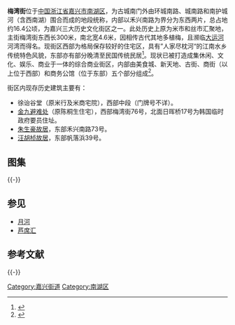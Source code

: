 '''梅湾街'''位于[[中国|中国]][[浙江省|浙江省]][[嘉兴市|嘉兴市]][[南湖区|南湖区]]，为古城南门外由环城南路、城南路和南护城河（含西南湖）围合而成的地段统称，内部以禾兴南路为界分为东西两片，总占地约16.4公顷，为嘉兴三大历史文化街区之一。此处历史上原为米市和丝市汇聚地，主街梅湾街东西长300米，南北宽4.6米，因相传古代其地多植梅，且濒临[[京杭大运河|大运河]]河湾而得名。现街区西部为格局保存较好的住宅区，具有”人家尽枕河“的江南水乡传统特色风貌，东部亦有部分晚清至民国传统民居<ref>{{cite web|url=http://www.jiaxing.gov.cn/art/2008/11/5/art_567_1254.html|title=《特色街区》|accessdate=2013-12-01|work=|publisher=嘉兴市人民政府|deadurl=yes|archiveurl=https://web.archive.org/web/20131203005230/http://www.jiaxing.gov.cn/art/2008/11/5/art_567_1254.html|archivedate=2013-12-03}}</ref>。现状已被打造成集休闲、文化、娱乐、商业于一体的综合商业街区，内部由美食城、新天地、古街、商街（以上位于西部）和商务公馆（位于东部）五个部分组成<ref>{{cite web|url=http://nhnews.zjol.com.cn/nhnews/system/2009/08/31/011390210.shtml|title=《梅湾街》|accessdate=2013-12-01|work=|publisher=南湖新闻网|archive-url=https://web.archive.org/web/20131203012601/http://nhnews.zjol.com.cn/nhnews/system/2009/08/31/011390210.shtml|archive-date=2013-12-03|dead-url=yes}}</ref>。

街区内现存历史建筑主要有：
*徐诒谷堂（原米行及米商宅院），西部中段（门牌号不详）。
*[[金九避难处|金九避难处]]（原陈桐生住宅），西部梅湾街76号，北面日晖桥17号为韩国临时政府要员住址。
*[[朱生豪故居|朱生豪故居]]，东部禾兴南路73号。
*[[汪胡桢故居|汪胡桢故居]]，东部帆落浜39号。
== 图集 ==
{{multiple image
| align  = left
| image1 = Meiwan Street 02 2013-11.JPG
| width1 = 240
| caption1 = 西段北侧沿街局部
| image2 = 嘉兴金九避难处和大韩民国临时政府办公处.jpg
| width2 = 240
| caption2 = 西段南侧沿街局部（右侧建筑为金九避难处）
| image3 = Meiwan Street 08 2013-11.JPG
| width3 = 240
| caption3 = 西段北侧沿河局部（左侧建筑为金九避难处，右侧为温州会馆）
| image4 = Meiwan Street 10 2013-11.JPG
| width4 = 240
| caption4 = 西段北侧沿河局部
}}
{{-}}

==参见==
*[[月河_(嘉兴)|月河]]
*[[芦席汇|芦席汇]]
==参考文献==
{{Reflist}}
{{-}}
{{zhejiang-stub}}
{{Commons category|Meiwan Street}}
{{DEFAULTSORT:M梅}}
{{浙江省历史文化名城及历史文化街区}}
[[Category:嘉兴街道|Category:嘉兴街道]]
[[Category:南湖区|Category:南湖区]]